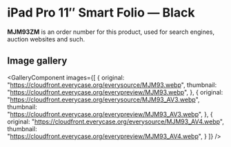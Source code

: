 
# iPad Pro 11″ Smart Folio — Black

<Callout type='info' emoji='👉🏻'>**MJM93ZM** is an order number for this product, used for search engines, auction websites and such.</Callout>

## Image gallery

<GalleryComponent
    images={[
      {
        original: "https://cloudfront.everycase.org/everysource/MJM93.webp",
        thumbnail: "https://cloudfront.everycase.org/everypreview/MJM93.webp",
      },
      {
        original: "https://cloudfront.everycase.org/everysource/MJM93_AV3.webp",
        thumbnail: "https://cloudfront.everycase.org/everypreview/MJM93_AV3.webp",
      },
      {
        original: "https://cloudfront.everycase.org/everysource/MJM93_AV4.webp",
        thumbnail: "https://cloudfront.everycase.org/everypreview/MJM93_AV4.webp",
      }
    ]}
  />
